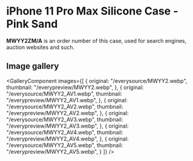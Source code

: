 
# iPhone 11 Pro Max Silicone Case - Pink Sand

<Callout type='info' emoji='👉🏻'>**MWYY2ZM/A** is an order number of this case, used for search engines, auction websites and such.</Callout>

## Image gallery

<GalleryComponent
    images={[
      {
        original: "/everysource/MWYY2.webp",
        thumbnail: "/everypreview/MWYY2.webp",
      },
      {
        original: "/everysource/MWYY2_AV1.webp",
        thumbnail: "/everypreview/MWYY2_AV1.webp",
      },
      {
        original: "/everysource/MWYY2_AV2.webp",
        thumbnail: "/everypreview/MWYY2_AV2.webp",
      },
      {
        original: "/everysource/MWYY2_AV3.webp",
        thumbnail: "/everypreview/MWYY2_AV3.webp",
      },
      {
        original: "/everysource/MWYY2_AV4.webp",
        thumbnail: "/everypreview/MWYY2_AV4.webp",
      },
      {
        original: "/everysource/MWYY2_AV5.webp",
        thumbnail: "/everypreview/MWYY2_AV5.webp",
      }
    ]}
  />
